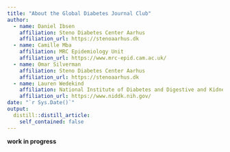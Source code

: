 ```yaml
---
title: "About the Global Diabetes Journal Club"
author:
  - name: Daniel Ibsen
    affiliation: Steno Diabetes Center Aarhus
    affiliation_url: https://stenoaarhus.dk
  - name: Camille Mba
    affiliation: MRC Epidemiology Unit
    affiliation_url: https://www.mrc-epid.cam.ac.uk/
  - name: Omar Silverman
    affiliation: Steno Diabetes Center Aarhus
    affiliation_url: https://stenoaarhus.dk
  - name: Lauren Wedekind
    affiliation: National Institute of Diabetes and Digestive and Kidney Diseases
    affiliation_url: https://www.niddk.nih.gov/
date: "`r Sys.Date()`"
output:
  distill::distill_article:
    self_contained: false
---
```


**work in progress**

